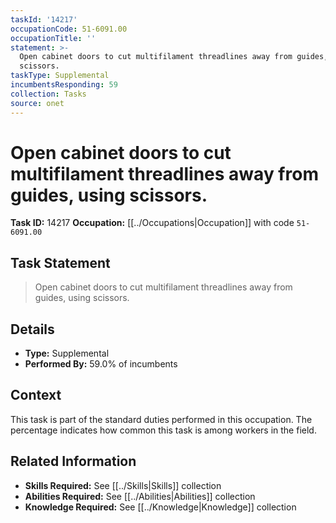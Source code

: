 ```yaml
---
taskId: '14217'
occupationCode: 51-6091.00
occupationTitle: ''
statement: >-
  Open cabinet doors to cut multifilament threadlines away from guides, using
  scissors.
taskType: Supplemental
incumbentsResponding: 59
collection: Tasks
source: onet
---
```

# Open cabinet doors to cut multifilament threadlines away from guides, using scissors.

**Task ID:** 14217
**Occupation:** [[../Occupations|Occupation]] with code `51-6091.00`

## Task Statement

> Open cabinet doors to cut multifilament threadlines away from guides, using scissors.

## Details

- **Type:** Supplemental
- **Performed By:** 59.0% of incumbents

## Context

This task is part of the standard duties performed in this occupation. The percentage indicates how common this task is among workers in the field.

## Related Information

- **Skills Required:** See [[../Skills|Skills]] collection
- **Abilities Required:** See [[../Abilities|Abilities]] collection
- **Knowledge Required:** See [[../Knowledge|Knowledge]] collection

